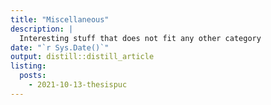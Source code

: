 ```yaml
---
title: "Miscellaneous"
description: |
  Interesting stuff that does not fit any other category
date: "`r Sys.Date()`"
output: distill::distill_article
listing:
  posts:
    - 2021-10-13-thesispuc
---
```







